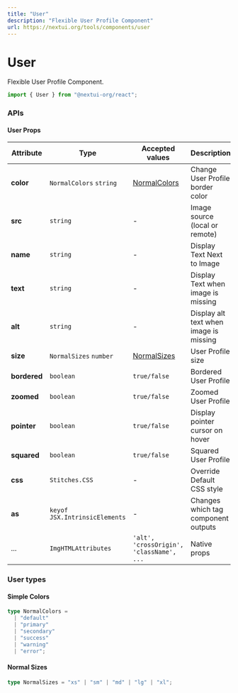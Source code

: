 ```yaml
---
title: "User"
description: "Flexible User Profile Component"
url: https://nextui.org/tools/components/user
---
```


# User

Flexible User Profile Component.

```jsx
import { User } from "@nextui-org/react";
```

<CarbonAd />

<Spacer y={2} />

<Playground
  title="Default"
  desc="The default `User` display User Image with Text on Screen."
  files={UserContent.default_user}
/>

<Playground
  title="Sizes"
  desc="The `User` comes in 5 sizes and you can also set a custom size in px with `size` property."
  files={UserContent.size}
/>

<Playground
  title="Bordered"
  desc="You can change the full style to a bordered `User` with the `bordered` property."
  files={UserContent.border}
/>

<Playground
  title="Colors"
  desc="You can change the color of border with `color` prop."
  files={UserContent.color}
/>

<Playground
  title="Zoomed"
  desc="You can apply a zoom animation to User with the `zoomed` property."
  files={UserContent.zoomed}
/>

<Playground
  title="Pointer"
  desc="Display pointer cursor on hover."
  files={UserContent.pointer}
/>

<Playground
  title="Squared"
  desc="You can change the full style to a squared `User` with the `squared` property."
  files={UserContent.squared}
/>

<Playground
  title="Description"
  desc="You can add a info text under the name."
  files={UserContent.description}
/>

<Playground
  title="User Link"
  desc="You can Add a Link Below Name Using User.Link Component"
  files={UserContent.link}
/>

<Spacer y={3} />

### APIs

<Spacer y={2} />

#### User Props

| Attribute    | Type                          | Accepted values                          | Description                            | Default   |
| ------------ | ----------------------------- | ---------------------------------------- | -------------------------------------- | --------- |
| **color**    | `NormalColors` `string`       | [NormalColors](#normal-colors)           | Change User Profile border color       | `default` |
| **src**      | `string`                      | -                                        | Image source (local or remote)         | -         |
| **name**     | `string`                      | -                                        | Display Text Next to Image             | -         |
| **text**     | `string`                      | -                                        | Display Text when image is missing     | -         |
| **alt**      | `string`                      | -                                        | Display alt text when image is missing | -         |
| **size**     | `NormalSizes` `number`        | [NormalSizes](#normal-sizes)             | User Profile size                      | `medium`  |
| **bordered** | `boolean`                     | `true/false`                             | Bordered User Profile                  | `false`   |
| **zoomed**   | `boolean`                     | `true/false`                             | Zoomed User Profile                    | `false`   |
| **pointer**  | `boolean`                     | `true/false`                             | Display pointer cursor on hover        | `false`   |
| **squared**  | `boolean`                     | `true/false`                             | Squared User Profile                   | `false`   |
| **css**      | `Stitches.CSS`                | -                                        | Override Default CSS style             | -         |
| **as**       | `keyof JSX.IntrinsicElements` | -                                        | Changes which tag component outputs    | `span`    |
| ...          | `ImgHTMLAttributes`           | `'alt', 'crossOrigin', 'className', ...` | Native props                           | -         |

<Spacer y={2} />

### User types

<Spacer y={1} />

#### Simple Colors

```ts
type NormalColors =
  | "default"
  | "primary"
  | "secondary"
  | "success"
  | "warning"
  | "error";
```

#### Normal Sizes

```ts
type NormalSizes = "xs" | "sm" | "md" | "lg" | "xl";
```
